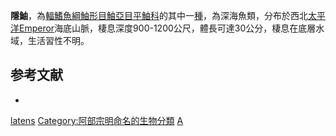 {{Speciesbox
| taxon = Adelosebastes latens
| binomial_authority = [[Eschmeyer|Eschmeyer]], [[Abe|Abe]] & [[Nakano|Nakano]], 1979
| status = NE
| status_system = IUCN3.1
}}

'''隱鮋'''，為[[輻鰭魚綱|輻鰭魚綱]][[鮋形目|鮋形目]][[鮋亞目|鮋亞目]][[平鮋科|平鮋科]]的其中一[[種|種]]，為深海魚類，分布於西北[[太平洋|太平洋]]Emperor海底山脈，棲息深度900-1200公尺，體長可達30公分，棲息在底層水域，生活習性不明。

== 参考文献 ==
*{{FishBase_species|genus=Adelosebastes|species=latens|year=2014|month=6}}

{{鮋形目小作品}}
{{Taxonbar}}
[[Category:隱鮋屬|latens]]
[[Category:阿部宗明命名的生物分類|Category:阿部宗明命名的生物分類]]
[[Category:1979年描述的鱼类|A]]